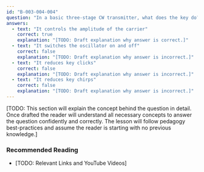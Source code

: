 ```yaml
---
id: "B-003-004-004"
question: "In a basic three-stage CW transmitter, what does the key do?"
answers:
  - text: "It controls the amplitude of the carrier"
    correct: true
    explanation: "[TODO: Draft explanation why answer is correct.]"
  - text: "It switches the oscillator on and off"
    correct: false
    explanation: "[TODO: Draft explanation why answer is incorrect.]"
  - text: "It reduces key clicks"
    correct: false
    explanation: "[TODO: Draft explanation why answer is incorrect.]"
  - text: "It reduces key chirps"
    correct: false
    explanation: "[TODO: Draft explanation why answer is incorrect.]"
---
```


[TODO: This section will explain the concept behind the question in detail. Once drafted the reader will understand all necessary concepts to answer the question confidently and correctly. The lesson will follow pedagogy best-practices and assume the reader is starting with no previous knowledge.]

### Recommended Reading

- [TODO: Relevant Links and YouTube Videos]
